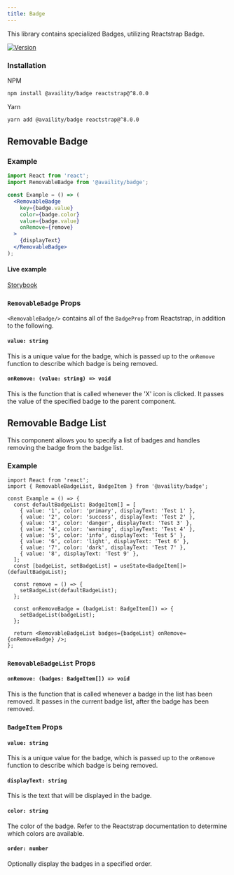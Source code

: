 ```yaml
---
title: Badge
---
```


This library contains specialized Badges, utilizing Reactstrap Badge.

[![Version](https://img.shields.io/npm/v/@availity/badge.svg?style=for-the-badge)](https://www.npmjs.com/package/@availity/badge)

### Installation

NPM

```bash
npm install @availity/badge reactstrap@^8.0.0
```

Yarn

```bash
yarn add @availity/badge reactstrap@^8.0.0
```

## Removable Badge

### Example

```jsx
import React from 'react';
import RemovableBadge from '@availity/badge';

const Example = () => (
  <RemovableBadge
    key={badge.value}
    color={badge.color}
    value={badge.value}
    onRemove={remove}
  >
    {displayText}
  </RemovableBadge>
);
```

#### Live example

[Storybook](https://availity.github.io/availity-react/storybook/?path=/story/bootstrap-components-badge-removable-badge--default)

### `RemovableBadge` Props

`<RemovableBadge/>` contains all of the `BadgeProp` from Reactstrap, in addition to the following.

#### `value: string`

This is a unique value for the badge, which is passed up to the `onRemove` function to describe which badge is being removed.

#### `onRemove: (value: string) => void`

This is the function that is called whenever the 'X' icon is clicked. It passes the value of the specified badge to the parent component.

## Removable Badge List

This component allows you to specify a list of badges and handles removing the badge from the badge list.

### Example

```tsx
import React from 'react';
import { RemovableBadgeList, BadgeItem } from '@availity/badge';

const Example = () => {
  const defaultBadgeList: BadgeItem[] = [
    { value: '1', color: 'primary', displayText: 'Test 1' },
    { value: '2', color: 'success', displayText: 'Test 2' },
    { value: '3', color: 'danger', displayText: 'Test 3' },
    { value: '4', color: 'warning', displayText: 'Test 4' },
    { value: '5', color: 'info', displayText: 'Test 5' },
    { value: '6', color: 'light', displayText: 'Test 6' },
    { value: '7', color: 'dark', displayText: 'Test 7' },
    { value: '8', displayText: 'Test 9' },
  ];
  const [badgeList, setBadgeList] = useState<BadgeItem[]>(defaultBadgeList);

  const remove = () => {
    setBadgeList(defaultBadgeList);
  };

  const onRemoveBadge = (badgeList: BadgeItem[]) => {
    setBadgeList(badgeList);
  };

  return <RemovableBadgeList badges={badgeList} onRemove={onRemoveBadge} />;
};
```

### `RemovableBadgeList` Props

#### `onRemove: (badges: BadgeItem[]) => void`

This is the function that is called whenever a badge in the list has been removed. It passes in the current badge list, after the badge has been removed.

### `BadgeItem` Props

#### `value: string`

This is a unique value for the badge, which is passed up to the `onRemove` function to describe which badge is being removed.

#### `displayText: string`

This is the text that will be displayed in the badge.

#### `color: string`

The color of the badge. Refer to the Reactstrap documentation to determine which colors are available.

#### `order: number`

Optionally display the badges in a specified order.

